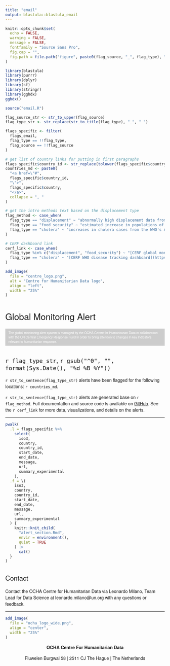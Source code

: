 ```yaml
---
title: "email"
output: blastula::blastula_email
---
```


<style type = "text/css">

h1, h2, h3 {
  font-family: Arvo, "Helvetica Neue", Helvetica, Arial, sans-serif;
  font-weight: normal
}

p {
  font-family: "Source Sans Pro", "Helvetica Neue", Helvetica, Arial, sans-serif
}

</style>

```r
knitr::opts_chunk$set(
  echo = FALSE,
  warning = FALSE,
  message = FALSE,
  fontfamily = "Source Sans Pro",
  fig.cap = "",
  fig.path = file.path("figure", paste0(flag_source, "_", flag_type), "")
)

library(blastula)
library(purrr)
library(dplyr)
library(sf)
library(stringr)
library(gghdx)
gghdx()

source("email.R")

flag_source_str <- str_to_upper(flag_source)
flag_type_str <- str_replace(str_to_title(flag_type), "_", " ")

flags_specific <- filter(
  flags_email,
  flag_type == !!flag_type,
  flag_source == !!flag_source
)

# get list of country links for putting in first paragraphs
flags_specific$country_id <- str_replace(tolower(flags_specific$country), " ", "-")
countries_md <- paste0(
  "<a href=\"#",
  flags_specific$country_id,
  "\">",
  flags_specific$country,
  "</a>",
  collapse = ", "
)

# get the intro methods text based on the displacement type
flag_method <- case_when(
  flag_type == "displacement" ~ "abnormally high displacement data from the Internal Displacement Monitoring Centre (IDMC)",
  flag_type == "food_security" ~ "estimated increase in populations of phase 3 and/or above from Integrated Food Security Phase Classification / Cadre Harmonisé (IPC/CH) data",
  flag_type == "cholera" ~ "increases in cholera cases from the WHO's AFRO bulletins"
)

# CERF dashboard link
cerf_link <- case_when(
  flag_type %in% c("displacement", "food_security") ~ "[CERF global monitoring dashboard](https://app.powerbi.com/groups/2ecadc97-779b-45da-bc5a-f8917fbdc734/reports/a06761fe-5edb-43f4-9d28-b01c8d813a02/ReportSection?experience=power-bi)",
  flag_type == "cholera" ~ "[CERF WHO disease tracking dashboard](https://app.powerbi.com/links/jVxHiZwVmR?ctid=0f9e35db-544f-4f60-bdcc-5ea416e6dc70&pbi_source=linkShare)"
)
```


<!--Set the preview text of the email-->
<div style="display:none">`r paste(flags_specific$country, collapse = ", ")`</div>

```r
add_image(
  file = "centre_logo.png",
  alt = "Centre for Humanitarian Data logo",
  align = "left",
  width = "25%"
)
```


# Global Monitoring Alert

<div style="font-size:10px;padding: 6px 10px 6px 10px;background-color:#CCCCCC;color:#FFFFFF">
<p style="margin:0;">
The global monitoring alert system is managed by the OCHA Centre for Humanitarian Data in collaboration with the UN Central Emergency Response Fund in order to bring attention to changes in key indicators relevant to humanitarian response.
</p>
</div>

## `r flag_type_str`, `r gsub("^0", "", format(Sys.Date(), "%d %B %Y"))`

`r str_to_sentence(flag_type_str)` alerts have been flagged for
the following locations: `r countries_md`.

`r str_to_sentence(flag_type_str)`
alerts are generated base on `r flag_method`. Full documentation and
source code is available on 
[GitHub](https://github.com/OCHA-DAP/pa-global-monitoring/). See the
`r cerf_link` for more data, visualizations, and details on the alerts.

----

```r

pwalk(
  .l = flags_specific %>%
    select(
      iso3,
      country,
      country_id,
      start_date,
      end_date,
      message,
      url,
      summary_experimental
    ),
  .f = \(
    iso3,
    country,
    country_id,
    start_date,
    end_date,
    message,
    url,
    summary_experimental
  ) {
    knitr::knit_child(
      "alert_section.Rmd",
      envir = environment(),
      quiet = TRUE
    ) |>
      cat()
  }
)
```

## Contact

Contact the OCHA Centre for Humanitarian Data via Leonardo Milano, Team Lead
for Data Science at leonardo.milano@un.org with any questions or feedback.

----

```r
add_image(
  file = "ocha_logo_wide.png",
  align = "center",
  width = "25%"
)
```

<p>
<center>

<b> OCHA Centre For Humanitarian Data </b>

Fluwelen Burgwal 58 | 2511 CJ The Hague | The Netherlands

</center>
</p>
